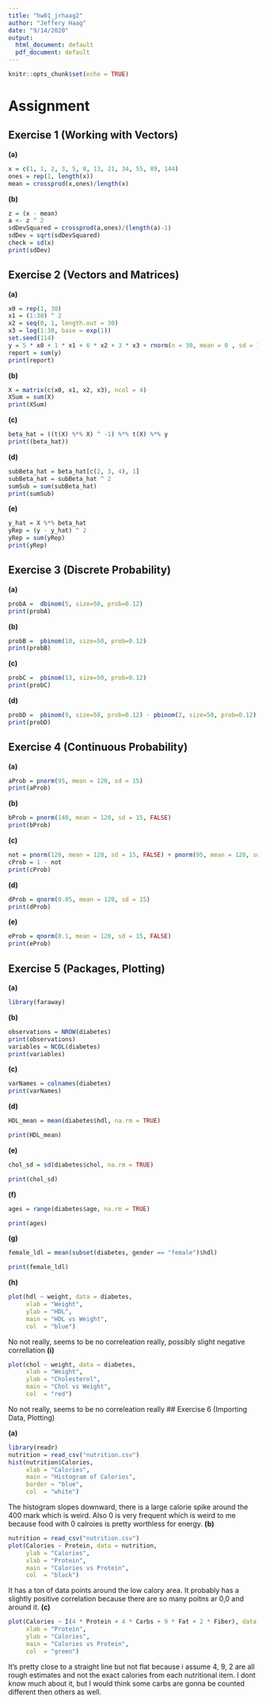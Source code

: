 ```yaml
---
title: "hw01_jrhaag2"
author: "Jeffery Haag"
date: "9/14/2020"
output:
  html_document: default
  pdf_document: default
---
```


```r
knitr::opts_chunk$set(echo = TRUE)
```
# Assignment

## Exercise 1 (Working with Vectors)
**(a)**
```r
x = c(1, 1, 2, 3, 5, 8, 13, 21, 34, 55, 89, 144)
ones = rep(1, length(x))
mean = crossprod(x,ones)/length(x)
```
**(b)**
```r
z = (x - mean) 
a <- z ^ 2
sdDevSquared = crossprod(a,ones)/(length(a)-1)
sdDev = sqrt(sdDevSquared)
check = sd(x)
print(sdDev)
```
## Exercise 2 (Vectors and Matrices)
**(a)**
```r
x0 = rep(1, 30)
x1 = (1:30) ^ 2
x2 = seq(0, 1, length.out = 30)
x3 = log(1:30, base = exp(1))
set.seed(114)
y = 5 * x0 + 1 * x1 + 6 * x2 + 3 * x3 + rnorm(n = 30, mean = 0 , sd = 1)
report = sum(y)
print(report)
```
**(b)**
```r
X = matrix(c(x0, x1, x2, x3), ncol = 4)
XSum = sum(X)
print(XSum)
```
**(c)**
```r
beta_hat = ((t(X) %*% X) ^ -1) %*% t(X) %*% y
print((beta_hat))
```
**(d)**
```r
subBeta_hat = beta_hat[c(2, 3, 4), 1]
subBeta_hat = subBeta_hat ^ 2
sumSub = sum(subBeta_hat)
print(sumSub)
```
**(e)**
```r
y_hat = X %*% beta_hat
yRep = (y - y_hat) ^ 2
yRep = sum(yRep)
print(yRep)
```
## Exercise 3 (Discrete Probability)
**(a)**
```r

probA =  dbinom(5, size=50, prob=0.12) 
print(probA)
```
**(b)**
```r

probB =  pbinom(10, size=50, prob=0.12) 
print(probB)
```
**(c)**
```r

probC =  pbinom(13, size=50, prob=0.12) 
print(probC)
```
**(d)**
```r

probD =  pbinom(9, size=50, prob=0.12) - pbinom(2, size=50, prob=0.12)
print(probD)
```
## Exercise 4 (Continuous Probability)
**(a)**
```r

aProb = pnorm(95, mean = 120, sd = 15)
print(aProb)
```
**(b)**
```r
bProb = pnorm(140, mean = 120, sd = 15, FALSE)
print(bProb)
```
**(c)**
```r
not = pnorm(120, mean = 120, sd = 15, FALSE) + pnorm(95, mean = 120, sd = 15, TRUE)
cProb = 1 - not
print(cProb)
```
**(d)**
```r
dProb = qnorm(0.05, mean = 120, sd = 15)
print(dProb)
```
**(e)**
```r
eProb = qnorm(0.1, mean = 120, sd = 15, FALSE)
print(eProb)
```
## Exercise 5 (Packages, Plotting)
**(a)**
```r
library(faraway)
```
**(b)**
```r
observations = NROW(diabetes)
print(observations)
variables = NCOL(diabetes)
print(variables)
```
**(c)**
```r
varNames = colnames(diabetes)
print(varNames)
```
**(d)**
```r
HDL_mean = mean(diabetes$hdl, na.rm = TRUE)

print(HDL_mean)
```
**(e)**
```r
chol_sd = sd(diabetes$chol, na.rm = TRUE)

print(chol_sd)
```
**(f)**
```r
ages = range(diabetes$age, na.rm = TRUE)

print(ages)
```
**(g)**
```r
female_ldl = mean(subset(diabetes, gender == "female")$hdl)

print(female_ldl)
```
**(h)**
```r
plot(hdl ~ weight, data = diabetes,
     xlab = "Weight",
     ylab = "HDL",
     main = "HDL vs Weight",
     col  = "blue")
```
No not really, seems to be no correleation really, possibly slight negative correllation
**(i)**
```r
plot(chol ~ weight, data = diabetes,
     xlab = "Weight",
     ylab = "Cholesterol",
     main = "Chol vs Weight",
     col  = "red")
```
No not really, seems to be no correleation really
## Exercise 6 (Importing Data, Plotting)

**(a)**
```r
library(readr)
nutrition = read_csv("nutrition.csv")
hist(nutrition$Calories,
     xlab = "Calories",
     main = "Histogram of Calories",
     border = "blue",
     col  = "white")
```
The histogram slopes downward, there is a large calorie spike around the 400 mark which is weird. Also 0 is very frequent which is weird to me because food with 0 calroies is pretty worthless for energy.
**(b)**
```r
nutrition = read_csv("nutrition.csv")
plot(Calories ~ Protein, data = nutrition,
     ylab = "Calories",
     xlab = "Protein",
     main = "Calories vs Protein",
     col  = "black")
```
It has a ton of data points around the low calory area. It probably has a slightly positive correlation because there are so many poitns ar 0,0 and around it.
**(c)** 
```r
plot(Calories ~ I(4 * Protein + 4 * Carbs + 9 * Fat + 2 * Fiber), data = nutrition,
     xlab = "Protein",
     ylab = "Calories",
     main = "Calories vs Protein",
     col  = "green")
```
It's pretty close to a straight line but not flat because i assume 4, 9, 2 are all rough estimates and not the exact calories from each nutritional item. I dont know much about it, but I would think some carbs are gonna be counted different then others as well.
